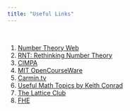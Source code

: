 ```yaml
---
title: "Useful Links"
---
```


<br>

(@) [Number Theory Web](http://www.numbertheory.org/ntw/web.html){target="_blank"}
(@) [RNT: Rethinking Number Theory](https://sites.google.com/view/rethinkingnumbertheory/home){target="_blank"}
(@) [CIMPA](https://www.cimpa.info/en){target="_blank"}
(@) [MIT OpenCourseWare](https://ocw.mit.edu/){target="_blank"}
(@) [Carmin.tv](https://www.carmin.tv/en/){target="_blank"}
(@) [Useful Math Topics by Keith Conrad](https://kconrad.math.uconn.edu/blurbs/){target="_blank"}
(@) [The Lattice Club](https://thelatticeclub.com/){target="_blank"}
(@) [FHE](https://fhe.org/){target="_blank"}
